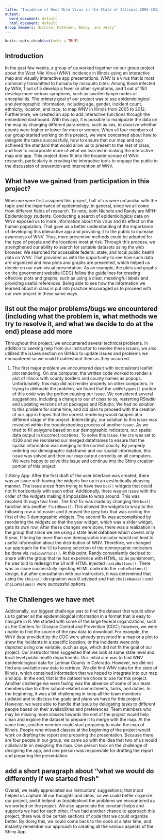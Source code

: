 ```yaml
---
title: "Incidence of West Nile Virus in the State of Illinois 2005-2012"
output:
  word_document: default
  html_document: default
Group members: Nichole, Kathleen, Randy, and Jessy"
---
```


```r
knitr::opts_chunk$set(echo = TRUE)
```
## Introduction
In the past few weeks, a group of us worked together on our group project about the West Nile Virus (WNV) incidence in Illinois using an interactive map and visually interactive app presentations. WNV is a virus that is most commonly transmitted to humans by mosquito bites. Among those infected by WNV, 1 out of 5 develop a fever or other symptoms, and 1 out of 150 develop more serious symptoms, such as swollen lymph nodes or encephalitis. The primary goal of our project was to use epidemiological and demographic information, including age, gender, incident count, ethnicity, location, and race, to map WNV in Illinois from 2005 to 2012. Furthermore, we created an app to add interactive functions through the embedded dashboard. With this app, it is possible to manipulate the data on the map by changing different parameters, such as sex, to observe whether counts were higher or lower for men or women. When all four members of our group started working on this project, we were concerned about how to delegate the tasks successfully, how to ensure that our map and app achieved the standard that would allow us to present to the rest of class, and how to incorporate more of what we learned in making the interactive map and app. This project does fit into the broader scrope of WNV research, particularly in creating the interactive tools to engage the public in the discussion of prevention and intervention of WNV.

## What have we gained from participation in this project?
When we were first assigned this project, half of us were unfamiliar with the topic and the importance of epidemiology, in general, since we all come from different fields of research. To note, both Nichole and Randy are MPH- Epidemiology students. Conducting a search of epidemiological data on WNV exposed us to more information about this virus and its effect on the human population. That gave us a better understanding of the importance of developing this interactive app and providing it to the public to increase awareness of WNV. Thus, more preventive methods could be adopted for the type of people and the locations most at risk. Through this process, we strengthened our ability to search for suitable datasets using the web browser. We searched for accessible federal, state, and local public health data on WNV. That provided us with the opportunity to see how such data are organized and how plots and graphs are presented, which helped us decide on our own visual presentation. As an example, the plots and graphs on the government website (CDC) follow the guidelines for creating effective plots and graphs, such as using a clear, meaningful labels and providing useful references. Being able to see how the information we learned about in class is put into practice encouraged us to proceed with our own project in these same ways. 

## list out the major problems/bugs we encountered (including what the problem is, what methods we try to resolve it, and what we decide to do at the end) please add more
Throughout this project, we encountered several technical problems. In addition to seeking help from our instructor to resolve these issues, we also utilized the issues section on GitHub to update issues and problems we encountered so we could troubleshoot them as they occurred.

1. The first major problem we encountered dealt with inconsistent leaflet plot rendering. On one computer, the written code worked to render a plot of Illinois with county borders and county names as popups. Unfortunately, this map did not render properly on other computers. In trying to delineate the problem, we found that the `addPolygons()` portion of this code was the portion causing our issue. We considered several suggestions, including a change to our sf class to ss, restarting RStudio and updating versions of all packages and RStudio.  We had no solution to this problem for some time, and did plan to proceed with the creation of our app in hopes that the correct rendering would happen at a different stage of the project. Interestingly, our solution to this issue was revealed within the troubleshooting process of another issue. As we tried to fill polygons based on our demographic indicators, our spatial data output in incorrect locations. To solve this issue, the crs was set to 4326 and we reordered our merged dataframes to ensure that the spatial information was merging to the correct county. By properly ordering our demographic dataframe and our spatial information, this issue was solved and then our map output correctly on all computers. We were happy to solve this issue and continue into the Shiny creation portion of this project.   

2.Shiny App: After the first draft of the user interface was created, there was an issue with having the widgets line up in an aesthetically pleasing manner. The issue arose from trying to have two `box()` widgets that could not fit horizontally with each other. Additionally, there was an issue with the order of the widgets making it impossible to wrap around. This was resolved through two fixes. The first fix was made by changing the `box()` function into another `fluidRows()`. This allowed the widgets to wrap to the following row a lot easier and it erased the grey box that was circling the first of the 3 demographic widgets. The second fix was accomplished by reordering the widgets so that the year widget, which was a slider widget, gets its own row.
After these changes were done, there was a realization in the group that since we are using a state level database which covers only 8 year, filtering by more than one demographic indicator would not lead to useful information about the distribution of WNV. Therefore, we changed our approach for the UI to having selection of the demographic indicators be done via `radioButtons()`. At this point, Randy conveniently decided to share with the group that he has experience with HTML, so as punishment, he was told to redesign the UI with HTML injected `radioButtons()`. There was an issue successfully injecting HTML code into the `radioButtons()` design, but after consultation with our instructors, it was determined that using the `choice()` designation was ill advised and that `choiceNames()` and `choiceValues()` were successful options.

## The Challenges we have met
Additionally, our biggest challenge was to find the dataset that would allow us to gather all the epidemiological information in a format that is easy to navigate in R. We started with some of the large federal organizations, such as the Centers for Disease Control and Prevention (CDC); however, we were unable to find the source of the raw data to download. For example, the WNV data provided by the CDC were already presented in a map or a plot to show the incidents in a specific location, or the incidents were only depicted using one variable, such as age, which did not fit the goal of our project. Our instructor then suggested that we look at some state level and local level public health departments. Our initial aim was to find WNV epidemiological data for Larimar County in Colorado. However, we did not find any available raw data to retrieve. We did find WNV data for the state of Illinois, which contained information that we hoped to integrate into our map and app. In the end, that is the dataset we chose to use for this project. 
Another challenge we were facing was the absence of some of our team members due to other school-related commitments, tasks, and duties. In the beginning, it was a bit challenging in keep all the team members updated and to discuss the goals and plans we have for this project. However, we were able to handle that issue by delegating tasks to different people based on their availabilities and preferences. Team members who may be missing more classes towards the end of the project would help clean and explore the dataset to prepare it to merge with the map. At the same time, another member could start preparing to make the map of Illinois. People who missed classes at the beginning of the project would work on drafting the report and preparing the presentation. Because there are four people in our group, we came up with the idea that two of us would collaborate on designing the map. One person took on the challenge of designing the app, and one person was responsible for drafting the report and preparing the presentation. 

## add a short paragraph about "what we would do differently if we started fresh"
Overall, we really appreciated our instructors' suggestions; that input helped us capture all our thoughts and ideas, so we could better organize our project, and it helped us troubleshoot the problems we encountered as we worked on the project.  We also appreciate the constant helps and supports we had for each other. If we had another chance to approach this project, there would be certain sections of code that we could organize better. By doing this, we could come back to the code at a later time, and instantly remember our approach to creating all the various aspects of the Shiny App.
